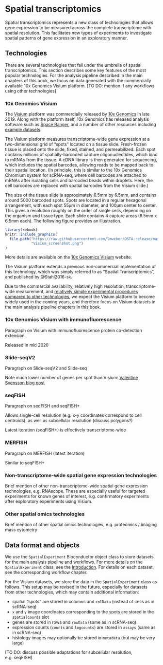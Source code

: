 # Spatial transcriptomics {#spatial_transcriptomics}

Spatial transcriptomics represents a new class of technologies that allows gene expression to be measured across the complete transcriptome with spatial resolution. This facilitates new types of experiments to investigate spatial patterns of gene expression in an exploratory manner.


## Technologies

There are several technologies that fall under the umbrella of spatial transcriptomics. This section describes some key features of the most popular technologies. For the analysis pipeline described in the main chapters of this book, we focus on data generated with the commercially available 10x Genomics Visium platform. [TO DO: mention if any workflows using other technologies]



### 10x Genomics Visium

The [Visium](https://www.10xgenomics.com/spatial-transcriptomics/) platform was commercially released by [10x Genomics](https://www.10xgenomics.com/) in late 2019. Along with the platform itself, 10x Genomics has released analysis software such as [Space Ranger](https://support.10xgenomics.com/spatial-gene-expression/software/pipelines/latest/what-is-space-ranger), and a number of other resources including [example datasets](https://www.10xgenomics.com/resources/datasets/).

The Visium platform measures transcriptome-wide gene expression at a two-dimensional grid of "spots" located on a tissue slide. Fresh-frozen tissue is placed onto the slide, fixed, stained, and permeabilized. Each spot contains millions of spatially-barcoded capture oligonucleotides, which bind to mRNAs from the tissue. A cDNA library is then generated for sequencing, which includes the spatial barcodes, allowing reads to be mapped back to their spatial location. (In principle, this is similar to the 10x Genomics Chromium system for scRNA-seq, where cell barcodes are attached to mRNAs after isolating cells and barcoded beads within droplets. Here, the cell barcodes are replaced with spatial barcodes from the Visium slide.)

The size of the tissue slide is approximately 6.5mm by 6.5mm, and contains around 5000 barcoded spots. Spots are located in a regular hexagonal arrangement, with each spot 55µm in diameter, and 100µm center to center. This gives a resolution roughly on the order of single cells, depending on the organism and tissue type. Each slide contains 4 capture areas (6.5mm x 6.5mm each). The following figure provides an illustration.


```r
library(rebook)
knitr::include_graphics(
  file.path("https://raw.githubusercontent.com/lmweber/OSTA-release/master/images", 
            "Visium_screenshot.png")
)
```


More details are available on the [10x Genomics Visium](https://www.10xgenomics.com/spatial-transcriptomics/) website.

The Visium platform extends a previous non-commercial implementation of this technology, which was simply referred to as "Spatial Transcriptomics", and published by @Stahl2016-sk.

Due to the commercial availability, relatively high resolution, transcriptome-wide measurement, and [relatively simple experimental procedures compared to other technologies](https://www.10xgenomics.com/spatial-transcriptomics/), we expect the Visium platform to become widely used in the coming years, and therefore focus on Visium datasets in the main analysis pipeline chapters in this book.



### 10x Genomics Visium with immunofluorescence

Paragraph on Visium with immunofluorescence protein co-detection extension

Released in mid 2020



### Slide-seqV2

Paragraph on Slide-seqV2 and Slide-seq

Note much lower number of genes per spot than Visium: [Valentine Svensson blog post](http://www.nxn.se/valent/2020/5/11/comparing-slide-seq-and-slide-seqv2-counts)



### seqFISH

Paragraph on seqFISH and seqFISH+

Allows single-cell resolution (e.g. x-y coordinates correspond to cell centroids), as well as subcellular resolution (discuss polygons?)

Latest iteration (seqFISH+) is effectively transcriptome-wide



### MERFISH

Paragraph on MERFISH (latest iteration)

Similar to seqFISH+



### Non-transcriptome-wide spatial gene expression technologies

Brief mention of other non-transcriptome-wide spatial gene expression technologies, e.g. RNAscope. These are especially useful for targeted experiments for known genes of interest, e.g. confirmatory experiments after exploratory experiments using Visium.



### Other spatial omics technologies

Brief mention of other spatial omics technologies, e.g. proteomics / imaging mass cytometry



## Data format and objects

We use the `SpatialExperiment` Bioconductor object class to store datasets for the main analysis pipeline and workflows. For more details on the `SpatialExperiment` class, see the [Introduction](#spatialexperiment). For details on each dataset, see the corresponding workflow chapter.

For the Visium datasets, we store the data in the `SpatialExperiment` class as follows. This setup may be revised in the future, especially for datasets from other technologies, which may contain additional information:

- spatial "spots" are stored in columns and `colData` (instead of cells as in scRNA-seq)
- `x` and `y` image coordinates corresponding to the spots are stored in the `spatialCoords` slot
- genes are stored in rows and `rowData` (same as in scRNA-seq)
- expression counts (`counts` and `logcounts`) are stored in `assays` (same as in scRNA-seq)
- histology images may optionally be stored in `metadata` (but may be very large)

[TO DO: discuss possible adaptations for subcellular resolution, e.g. seqFISH]


